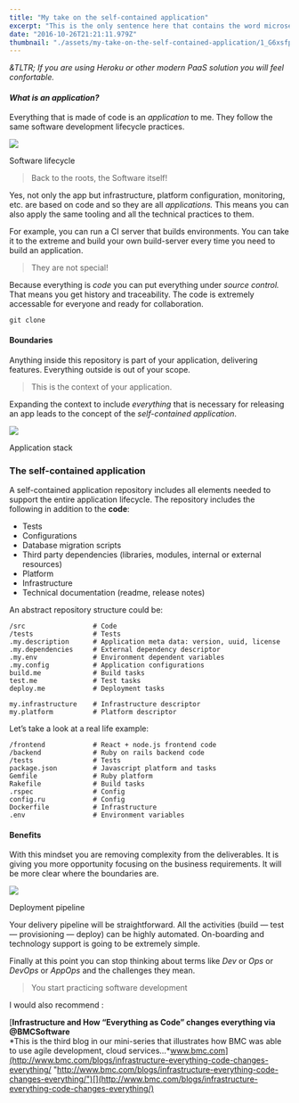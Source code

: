 ```yaml
---
title: "My take on the self-contained application"
excerpt: "This is the only sentence here that contains the word microservice."
date: "2016-10-26T21:21:11.979Z"
thumbnail: "./assets/my-take-on-the-self-contained-application/1_G6xsfpwtIQHStNBiIYuVDw.png"
---
```


*&TLTR; If you are using Heroku or other modern PaaS solution you will feel confortable.*

#### *What is an application?*

Everything that is made of code is an *application* to me. They follow the same software development lifecycle practices.

![](./assets/my-take-on-the-self-contained-application/1_G6xsfpwtIQHStNBiIYuVDw.png)

<figcaption>Software lifecycle</figcaption>

> Back to the roots, the Software itself!

Yes, not only the app but infrastructure, platform configuration, monitoring, etc. are based on code and so they are all *applications.* This means you can also apply the same tooling and all the technical practices to them.

For example, you can run a CI server that builds environments. You can take it to the extreme and build your own build-server every time you need to build an application.

> They are not special!

Because everything is *code* you can put everything under *source control.* That means you get history and traceability. The code is extremely accessable for everyone and ready for collaboration.

    git clone

#### Boundaries

Anything inside this repository is part of your application, delivering features. Everything outside is out of your scope.

> This is the context of your application.

Expanding the context to include *everything* that is necessary for releasing an app leads to the concept of the *self-contained application*.

![](./assets/my-take-on-the-self-contained-application/1_1FfJBf7U05ToVplwwVlWvA.png)

<figcaption>Application stack</figcaption>

### The self-contained application

A self-contained application repository includes all elements needed to support the entire application lifecycle. The repository includes the following in addition to the **code**:

*   Tests
*   Configurations
*   Database migration scripts
*   Third party dependencies (libraries, modules, internal or external resources)
*   Platform
*   Infrastructure
*   Technical documentation (readme, release notes)

An abstract repository structure could be:

    /src                 # Code  
    /tests               # Tests
    .my.description      # Application meta data: version, uuid, license  
    .my.dependencies     # External dependency descriptor  
    .my.env              # Environment dependent variables  
    .my.config           # Application configurations
    build.me             # Build tasks  
    test.me              # Test tasks  
    deploy.me            # Deployment tasks  
      
    my.infrastructure    # Infrastructure descriptor  
    my.platform          # Platform descriptor

Let’s take a look at a real life example:

    /frontend            # React + node.js frontend code   
    /backend             # Ruby on rails backend code   
    /tests               # Tests  
    package.json         # Javascript platform and tasks  
    Gemfile              # Ruby platform  
    Rakefile             # Build tasks  
    .rspec               # Config  
    config.ru            # Config  
    Dockerfile           # Infrastructure  
    .env                 # Environment variables

#### Benefits

With this mindset you are removing complexity from the deliverables. It is giving you more opportunity focusing on the business requirements. It will be more clear where the boundaries are.

![](./assets/my-take-on-the-self-contained-application/1_vxwAGYUmMQYNSkz-rpFhNQ.png)

<figcaption>Deployment pipeline</figcaption>

Your delivery pipeline will be straightforward. All the activities (build — test — provisioning — deploy) can be highly automated. On-boarding and technology support is going to be extremely simple.

Finally at this point you can stop thinking about terms like *Dev* or *Ops* or *DevOps* or *AppOps* and the challenges they mean.

> You start practicing software development

I would also recommend :

[**Infrastructure and How “Everything as Code” changes everything via @BMCSoftware**  
*This is the third blog in our mini-series that illustrates how BMC was able to use agile development, cloud services…*www.bmc.com](http://www.bmc.com/blogs/infrastructure-everything-code-changes-everything/ "http://www.bmc.com/blogs/infrastructure-everything-code-changes-everything/")[](http://www.bmc.com/blogs/infrastructure-everything-code-changes-everything/)
